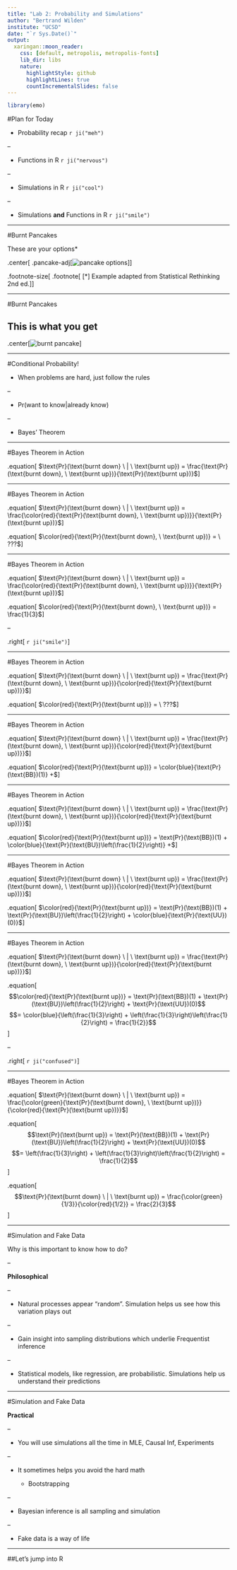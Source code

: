 ```yaml
---
title: "Lab 2: Probability and Simulations"
author: "Bertrand Wilden"
institute: "UCSD"
date: "`r Sys.Date()`"
output:
  xaringan::moon_reader:
    css: [default, metropolis, metropolis-fonts]
    lib_dir: libs
    nature:
      highlightStyle: github
      highlightLines: true
      countIncrementalSlides: false
---
```



```r
library(emo)
```


<style type="text/css">
.remark-slide-content {
    font-size: 32px;
    padding: 1em 4em 1em 2em;
}
.pancake-adj img {
  width: 80%;
}
.footnote-size {
  font-size: 20px;
}
.equation {
  font-size: 26px;
  text-align: center;
  line-height: 200px;
}
</style>

#Plan for Today

- Probability recap `r ji("meh")`

--

- Functions in R `r ji("nervous")`

--

- Simulations in R `r ji("cool")`

--

- Simulations **and** Functions in R `r ji("smile")`

---

#Burnt Pancakes

These are your options*

.center[
.pancake-adj[![pancake options](pics/pancakes.jpg)]
]

.footnote-size[
.footnote[
[*] Example adapted from Statistical Rethinking 2nd ed.
]
]

---

#Burnt Pancakes

## This is what you get

.center[![burnt pancake](pics/burnt-pancake.jpg)]

---

#Conditional Probability!

- When problems are hard, just follow the rules

--

- Pr(want to know|already know)

--

- Bayes' Theorem

---

#Bayes Theorem in Action

.equation[
$\text{Pr}(\text{burnt down} \ | \ \text{burnt up}) = \frac{\text{Pr}(\text{burnt down}, \ \text{burnt up})}{\text{Pr}(\text{burnt up})}$
]

---

#Bayes Theorem in Action

.equation[
$\text{Pr}(\text{burnt down} \ | \ \text{burnt up}) = \frac{\color{red}{\text{Pr}(\text{burnt down}, \ \text{burnt up})}}{\text{Pr}(\text{burnt up})}$
]

.equation[
$\color{red}{\text{Pr}(\text{burnt down}, \ \text{burnt up})} = \ ???$
]

---

#Bayes Theorem in Action

.equation[
$\text{Pr}(\text{burnt down} \ | \ \text{burnt up}) = \frac{\color{red}{\text{Pr}(\text{burnt down}, \ \text{burnt up})}}{\text{Pr}(\text{burnt up})}$
]

.equation[
$\color{red}{\text{Pr}(\text{burnt down}, \ \text{burnt up})} = \frac{1}{3}$
]

--

.right[
`r ji("smile")`
]

---

#Bayes Theorem in Action

.equation[
$\text{Pr}(\text{burnt down} \ | \ \text{burnt up}) = \frac{\text{Pr}(\text{burnt down}, \ \text{burnt up})}{\color{red}{\text{Pr}(\text{burnt up})}}$
]

.equation[
$\color{red}{\text{Pr}(\text{burnt up})} = \ ???$
]

---

#Bayes Theorem in Action

.equation[
$\text{Pr}(\text{burnt down} \ | \ \text{burnt up}) = \frac{\text{Pr}(\text{burnt down}, \ \text{burnt up})}{\color{red}{\text{Pr}(\text{burnt up})}}$
]

.equation[
$\color{red}{\text{Pr}(\text{burnt up})} = \color{blue}{\text{Pr}(\text{BB})(1)} +$
]

---

#Bayes Theorem in Action

.equation[
$\text{Pr}(\text{burnt down} \ | \ \text{burnt up}) = \frac{\text{Pr}(\text{burnt down}, \ \text{burnt up})}{\color{red}{\text{Pr}(\text{burnt up})}}$
]

.equation[
$\color{red}{\text{Pr}(\text{burnt up})} = \text{Pr}(\text{BB})(1) + \color{blue}{\text{Pr}(\text{BU})\left(\frac{1}{2}\right)} +$
]

---

#Bayes Theorem in Action

.equation[
$\text{Pr}(\text{burnt down} \ | \ \text{burnt up}) = \frac{\text{Pr}(\text{burnt down}, \ \text{burnt up})}{\color{red}{\text{Pr}(\text{burnt up})}}$
]

.equation[
$\color{red}{\text{Pr}(\text{burnt up})} = \text{Pr}(\text{BB})(1) + \text{Pr}(\text{BU})\left(\frac{1}{2}\right) + \color{blue}{\text{Pr}(\text{UU})(0)}$
]

---

#Bayes Theorem in Action

.equation[
$\text{Pr}(\text{burnt down} \ | \ \text{burnt up}) = \frac{\text{Pr}(\text{burnt down}, \ \text{burnt up})}{\color{red}{\text{Pr}(\text{burnt up})}}$
]

.equation[
$$\color{red}{\text{Pr}(\text{burnt up})} = \text{Pr}(\text{BB})(1) + \text{Pr}(\text{BU})\left(\frac{1}{2}\right) + \text{Pr}(\text{UU})(0)$$
$$= \color{blue}{\left(\frac{1}{3}\right) + \left(\frac{1}{3}\right)\left(\frac{1}{2}\right) = \frac{1}{2}}$$
]

--

.right[
`r ji("confused")`
]

---

#Bayes Theorem in Action

.equation[
$\text{Pr}(\text{burnt down} \ | \ \text{burnt up}) = \frac{\color{green}{\text{Pr}(\text{burnt down}, \ \text{burnt up})}}{\color{red}{\text{Pr}(\text{burnt up})}}$
]

.equation[
$$\text{Pr}(\text{burnt up}) = \text{Pr}(\text{BB})(1) + \text{Pr}(\text{BU})\left(\frac{1}{2}\right) + \text{Pr}(\text{UU})(0)$$
$$= \left(\frac{1}{3}\right) + \left(\frac{1}{3}\right)\left(\frac{1}{2}\right) = \frac{1}{2}$$
]

.equation[
$$\text{Pr}(\text{burnt down} \ | \ \text{burnt up}) = \frac{\color{green}{1/3}}{\color{red}{1/2}} = \frac{2}{3}$$
]


---

#Simulation and Fake Data

Why is this important to know how to do?

--

**Philosophical**

--

- Natural processes appear "random". Simulation helps us see how this variation plays out

--

- Gain insight into sampling distributions which underlie Frequentist inference

--

- Statistical models, like regression, are probabilistic. Simulations help us understand their predictions

---

#Simulation and Fake Data

**Practical**

--

- You will use simulations all the time in MLE, Causal Inf, Experiments

--

- It sometimes helps you avoid the hard math

  - Bootstrapping

--

- Bayesian inference is all sampling and simulation

--

- Fake data is a way of life

---

##Let's jump into R
